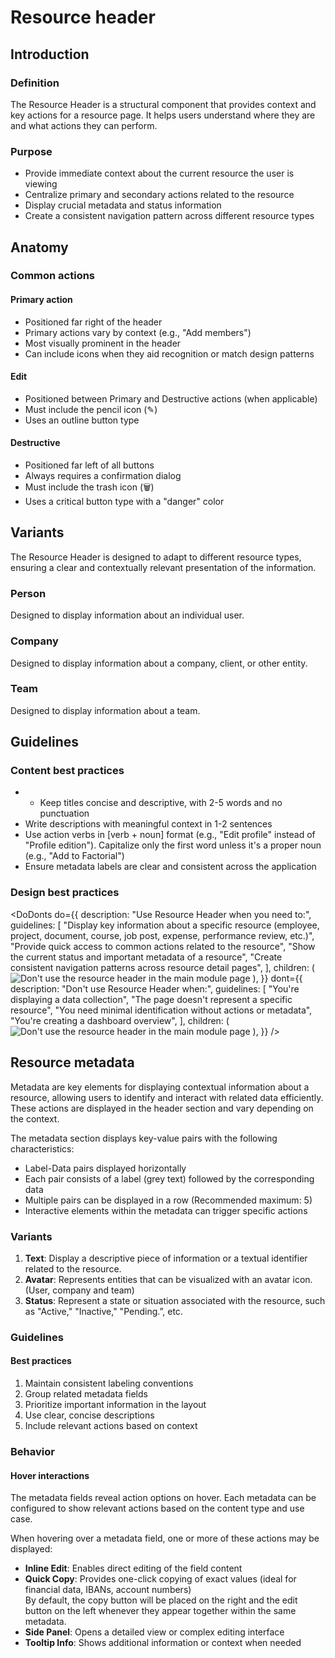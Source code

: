 

# Resource header

## Introduction

### Definition

The Resource Header is a structural component that provides context and key
actions for a resource page. It helps users understand where they are and what
actions they can perform.

### Purpose

- Provide immediate context about the current resource the user is viewing
- Centralize primary and secondary actions related to the resource
- Display crucial metadata and status information
- Create a consistent navigation pattern across different resource types

## Anatomy

<Canvas of={ResourceHeaderStories.Default} meta={ResourceHeaderStories} />
<Controls of={ResourceHeaderStories.Default} />

### Common actions

#### Primary action

- Positioned far right of the header
- Primary actions vary by context (e.g., "Add members")
- Most visually prominent in the header
- Can include icons when they aid recognition or match design patterns

#### Edit

- Positioned between Primary and Destructive actions (when applicable)
- Must include the pencil icon (✎)
- Uses an outline button type

#### Destructive

- Positioned far left of all buttons
- Always requires a confirmation dialog
- Must include the trash icon (🗑)
- Uses a critical button type with a "danger" color

## Variants

The Resource Header is designed to adapt to different resource types, ensuring a
clear and contextually relevant presentation of the information.

### Person

Designed to display information about an individual user.

<Canvas of={PersonHeaderStories.Default} />

### Company

Designed to display information about a company, client, or other entity.

<Canvas of={CompanyHeaderStories.Default} />

### Team

Designed to display information about a team.

<Canvas of={TeamHeaderStories.Default} />

## Guidelines

### Content best practices

- - Keep titles concise and descriptive, with 2-5 words and no punctuation
- Write descriptions with meaningful context in 1-2 sentences
- Use action verbs in [verb + noun] format (e.g., "Edit profile" instead of
  "Profile edition"). Capitalize only the first word unless it's a proper noun
  (e.g., "Add to Factorial")
- Ensure metadata labels are clear and consistent across the application

### Design best practices

<DoDonts
  do={{
    description: "Use Resource Header when you need to:",
    guidelines: [
      "Display key information about a specific resource (employee, project, document, course, job post, expense, performance review, etc.)",
      "Provide quick access to common actions related to the resource",
      "Show the current status and important metadata of a resource",
      "Create consistent navigation patterns across resource detail pages",
    ],
    children: (
      <img
        src="../../../../../../storybook-assets/docs/headers/do.png"
        alt="Don't use the resource header in the main module page"
      />
    ),
  }}
  dont={{
    description: "Don't use Resource Header when:",
    guidelines: [
      "You're displaying a data collection",
      "The page doesn't represent a specific resource",
      "You need minimal identification without actions or metadata",
      "You're creating a dashboard overview",
    ],
    children: (
      <img
        src="../../../../../../storybook-assets/docs/headers/dont.png"
        alt="Don't use the resource header in the main module page"
      />
    ),
  }}
/>

## Resource metadata

Metadata are key elements for displaying contextual information about a
resource, allowing users to identify and interact with related data efficiently.
These actions are displayed in the header section and vary depending on the
context.

The metadata section displays key-value pairs with the following
characteristics:

- Label-Data pairs displayed horizontally
- Each pair consists of a label (grey text) followed by the corresponding data
- Multiple pairs can be displayed in a row (Recommended maximum: 5)
- Interactive elements within the metadata can trigger specific actions

<Canvas of={MetadataStories.Default} />

### Variants

1. **Text**: Display a descriptive piece of information or a textual identifier
   related to the resource.
2. **Avatar**: Represents entities that can be visualized with an avatar icon.
   (User, company and team)
3. **Status**: Represent a state or situation associated with the resource, such
   as "Active," "Inactive," "Pending.”, etc.

### Guidelines

#### Best practices

1. Maintain consistent labeling conventions
2. Group related metadata fields
3. Prioritize important information in the layout
4. Use clear, concise descriptions
5. Include relevant actions based on context

### Behavior

#### Hover interactions

The metadata fields reveal action options on hover. Each metadata can be
configured to show relevant actions based on the content type and use case.

<Canvas of={MetadataStories.WithActions} />

When hovering over a metadata field, one or more of these actions may be
displayed:

- **Inline Edit**: Enables direct editing of the field content
- **Quick Copy**: Provides one-click copying of exact values (ideal for
  financial data, IBANs, account numbers)  
  By default, the copy button will be placed on the right and the edit button on
  the left whenever they appear together within the same metadata.
- **Side Panel**: Opens a detailed view or complex editing interface
- **Tooltip Info**: Shows additional information or context when needed
